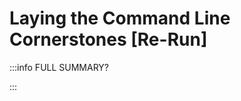 # Laying the Command Line Cornerstones [Re-Run]


<DocCardList />

:::info FULL SUMMARY?

<QuestButton
  text="Go To Campaign Page"
  link="https://app.stackup.dev/campaign_page/laying-the-command-line-cornerstones-[re-run]"
/>

:::
